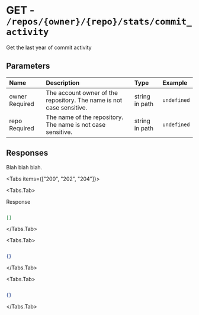 
# GET - `/repos/{owner}/{repo}/stats/commit_activity`

Get the last year of commit activity

## Parameters

| Name | Description | Type | Example |
| :---- | :---- | :---- | :---- |
| owner <span class="bg-blue-100 text-blue-800 text-xs font-medium me-2 px-2.5 py-0.5 rounded dark:bg-blue-900 dark:text-blue-300">Required</span> | The account owner of the repository. The name is not case sensitive. | string in path | `undefined` |
| repo <span class="bg-blue-100 text-blue-800 text-xs font-medium me-2 px-2.5 py-0.5 rounded dark:bg-blue-900 dark:text-blue-300">Required</span> | The name of the repository. The name is not case sensitive. | string in path | `undefined` |

## Responses

Blah blah blah.

<Tabs items={["200", "202", "204"]}>

<Tabs.Tab>

Response

```json

[]

```

</Tabs.Tab>

<Tabs.Tab>



```json

{}

```

</Tabs.Tab>

<Tabs.Tab>



```json

{}

```

</Tabs.Tab>

</Tabs>